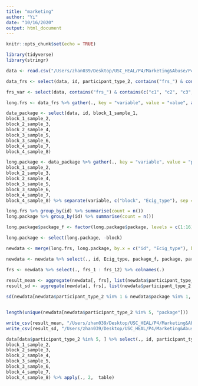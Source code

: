 ```yaml
---
title: "marketing"
author: "Yi"
date: "10/16/2020"
output: html_document
---
```


```r
knitr::opts_chunk$set(echo = TRUE)
```

```r
library(tidyverse)
library(stringr)
```

```r
data <- read.csv("/Users/zhan039/Desktop/USC_HEAL/P4/Marketing&Abuse/P4VAPERAim1Marketing_DATA_2020-10-16_1519.csv", )
```

```r
data_frs <- select(data, id, participant_type_2, contains("frs_") & contains(c("c1", "c2", "c3", "c4", "c5", "c6", "c7", "c8")))

frs_var <- select(data, contains("frs_") & contains(c("c1", "c2", "c3", "c4", "c5", "c6", "c7", "c8"))) %>% colnames()

long.frs <- data_frs %>% gather(., key = "variable", value = "value", all_of(frs_var)) %>% separate(variable, c("frs", "Ecig_type"), sep = "_c") %>% spread(., frs, value)
```

```r
data_package <- select(data, id, block_1_sample_1,
block_1_sample_2,
block_2_sample_3,
block_2_sample_4,
block_3_sample_5,
block_3_sample_6,
block_4_sample_7,
block_4_sample_8) 

long.package <- data_package %>% gather(., key = "variable", value = "package", block_1_sample_1,
block_1_sample_2,
block_2_sample_3,
block_2_sample_4,
block_3_sample_5,
block_3_sample_6,
block_4_sample_7,
block_4_sample_8) %>% separate(variable, c("block", "Ecig_type"), sep = -1)

```

```r
long.frs %>% group_by(id) %>% summarise(count = n())
long.package %>% group_by(id) %>% summarise(count = n())

long.package$package_f <- factor(long.package$package, levels = c(1:16), labels = c("Blueberry", "Blueberry Lollipop", "Blue Raspberry", "Blue Raspberry Cotton Candy", "Caramel", "Caramel Chews", "Green Apple", "Green Apple Jelly Beans", "Mango", "Mango Gummy Bears", "Strawberry", "Strawberry Taffy", "Vanilla", "Vanilla Chews", "Watermelon", "Watermelon Hard Candy")) 

long.package <- select(long.package, -block)

```


```r
newdata <- merge(long.frs, long.package, by.x = c("id", "Ecig_type"), by.y = c("id", "Ecig_type"))

newdata <- newdata %>% select(., id, Ecig_type, package_f, package, participant_type_2, frs_1, frs_2 : frs_9, everything())

frs <- newdata %>% select(., frs_1 : frs_12) %>% colnames(.)
  
result_mean <- aggregate(newdata[, frs], list(newdata$participant_type_2, newdata$package_f), mean, na.rm = T) %>% arrange(Group.1) 
result_sd <- aggregate(newdata[, frs], list(newdata$participant_type_2, newdata$package_f), sd, na.rm = T) %>% arrange(Group.1)

sd(newdata[newdata$participant_type_2 %in% 1 & newdata$package %in% 1, "frs_1"], na.rm = T)


length(unique(newdata[newdata$participant_type_2 %in% 5, "package"]))

```

```r
write_csv(result_mean, "/Users/zhan039/Desktop/USC_HEAL/P4/Marketing&Abuse/YZ/market_result_mean.csv", na = "")
write_csv(result_sd, "/Users/zhan039/Desktop/USC_HEAL/P4/Marketing&Abuse/YZ/market_result_sd.csv", na = "")
```

```r
data[data$participant_type_2 %in% 5, ] %>% select(., id, participant_type_2, block_1_sample_1,
block_1_sample_2,
block_2_sample_3,
block_2_sample_4,
block_3_sample_5,
block_3_sample_6,
block_4_sample_7,
block_4_sample_8) %>% apply(., 2,  table)
```


